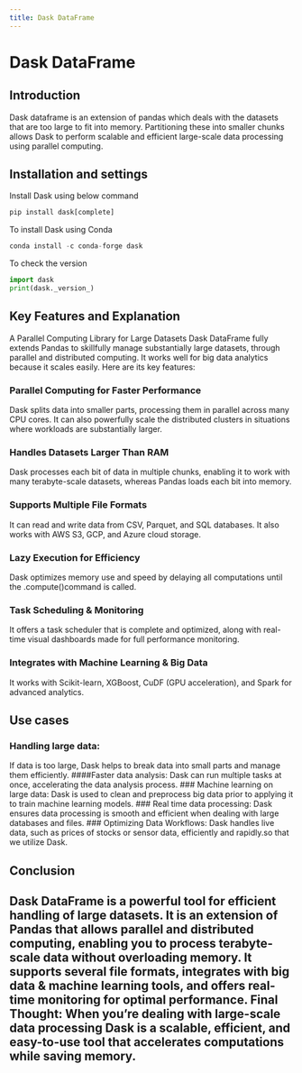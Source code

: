 ```yaml
---
title: Dask DataFrame
---
```

# Dask DataFrame

## Introduction
Dask dataframe is an extension of pandas which deals with the datasets that are too large to fit into memory. Partitioning these into smaller chunks allows Dask to perform scalable and efficient large-scale data processing using parallel computing.

## Installation and settings
Install Dask using below command
```py
pip install dask[complete]
```

To install Dask using Conda

```py
conda install -c conda-forge dask
```

To check the version
```py
import dask
print(dask._version_)
```

## Key Features and Explanation
A Parallel Computing Library for Large Datasets Dask DataFrame fully extends Pandas to skillfully manage substantially large datasets, through parallel and distributed computing. It works well for big data analytics because it scales easily. Here are its key features:

### Parallel Computing for Faster Performance
Dask splits data into smaller parts, processing them in parallel across many CPU cores. It can also powerfully scale the distributed clusters in situations where workloads are substantially larger.

### Handles Datasets Larger Than RAM
Dask processes each bit of data in multiple chunks, enabling it to work with many terabyte-scale datasets, whereas Pandas loads each bit into memory.

### Supports Multiple File Formats
It can read and write data from CSV, Parquet, and SQL databases. It also works with AWS S3, GCP, and Azure cloud storage.

### Lazy Execution for Efficiency
Dask optimizes memory use and speed by delaying all computations until the .compute()command is called.

### Task Scheduling & Monitoring
It offers a task scheduler that is complete and optimized, along with real-time visual dashboards made for full performance monitoring.

### Integrates with Machine Learning & Big Data
It works with Scikit-learn, XGBoost, CuDF (GPU acceleration), and Spark for advanced analytics.

## Use cases
### Handling large data:
If data is too large, Dask helps to break data into small parts and manage them efficiently. ####Faster data analysis: Dask can run multiple tasks at once, accelerating the data analysis process.
### Machine learning on large data:
Dask is used to clean and preprocess big data prior to applying it to train machine learning models.
### Real time data processing:
Dask ensures data processing is smooth and efficient when dealing with large databases and files.
### Optimizing Data Workflows:
Dask handles live data, such as prices of stocks or sensor data, efficiently and rapidly.so that we utilize Dask.

## Conclusion
Dask DataFrame is a powerful tool for efficient handling of large datasets. It is an extension of Pandas that allows parallel and distributed computing, enabling you to process terabyte-scale data without overloading memory. It supports several file formats, integrates with big data & machine learning tools, and offers real-time monitoring for optimal performance. Final Thought: When you're dealing with large-scale data processing Dask is a scalable, efficient, and easy-to-use tool that accelerates computations while saving memory.
---

